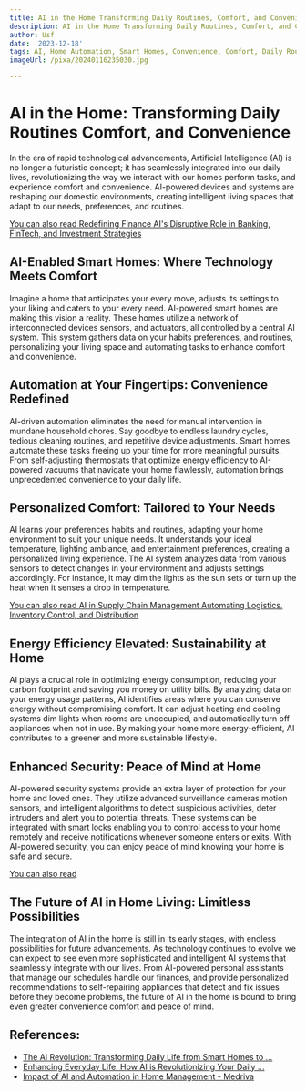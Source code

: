 ```yaml
---
title: AI in the Home Transforming Daily Routines, Comfort, and Convenience
description: AI in the Home Transforming Daily Routines, Comfort, and Convenience
author: Usf
date: '2023-12-18'
tags: AI, Home Automation, Smart Homes, Convenience, Comfort, Daily Routines
imageUrl: /pixa/20240116235030.jpg

---
```

# AI in the Home: Transforming Daily Routines Comfort, and Convenience

In  the era  of rapid technological advancements, Artificial Intelligence (AI) is  no longer a futuristic concept; it  has seamlessly  integrated into  our daily lives, revolutionizing the  way we interact with our  homes perform tasks, and experience comfort and convenience. AI-powered devices and systems are reshaping our domestic environments, creating intelligent living spaces that adapt to our needs, preferences,  and routines.

[You can also read Redefining Finance AI's Disruptive Role in Banking, FinTech, and Investment Strategies](Redefining%20Finance%20AI%27s%20Disruptive%20Role%20in%20Banking%2C%20FinTech%2C%20and%20Investment%20Strategies)


## AI-Enabled Smart Homes: Where Technology Meets Comfort

Imagine a home that anticipates your every  move, adjusts its settings to your liking  and caters to  your every need. AI-powered smart homes are making this  vision  a reality. These homes  utilize a network of  interconnected devices sensors, and actuators, all controlled by a central AI system. This system  gathers data on your habits preferences, and routines, personalizing your living space and automating tasks to enhance comfort and convenience.

##  Automation at Your Fingertips: Convenience Redefined

AI-driven automation eliminates the need for manual intervention in mundane household chores. Say goodbye  to endless laundry cycles, tedious cleaning routines, and repetitive device adjustments. Smart  homes automate  these tasks freeing up  your time for more meaningful pursuits. From self-adjusting thermostats  that  optimize energy efficiency to AI-powered vacuums that navigate your home flawlessly, automation brings unprecedented convenience to your daily  life.

## Personalized Comfort: Tailored to Your Needs

AI learns your preferences habits and  routines, adapting  your  home environment to suit your unique needs. It  understands your ideal temperature, lighting ambiance, and  entertainment preferences, creating a personalized  living experience. The AI system analyzes data from  various sensors to detect changes in your  environment and adjusts settings accordingly. For instance, it may  dim the lights as the sun sets or turn  up the heat when it senses a drop in temperature.

[You  can also read AI in Supply Chain Management Automating Logistics, Inventory Control, and Distribution](AI%20in%20Supply%20Chain%20Management%20Automating%20Logistics%2C%20Inventory%20Control%2C%20and%20Distribution)


## Energy Efficiency Elevated: Sustainability at Home

AI plays a crucial  role in optimizing energy consumption, reducing your carbon footprint  and saving you  money on utility bills. By  analyzing data on your energy usage patterns, AI identifies areas where you can conserve energy without compromising comfort. It can adjust heating and cooling systems  dim lights when rooms are unoccupied, and automatically turn off appliances when not in use. By making  your home more energy-efficient, AI contributes to a  greener and more sustainable lifestyle.

## Enhanced Security: Peace of Mind at Home

AI-powered security systems provide an extra layer of protection for your home and  loved ones. They utilize advanced surveillance cameras motion sensors, and intelligent algorithms to detect suspicious activities, deter intruders and alert you to potential threats. These systems can be integrated with smart locks enabling you to control access to your  home remotely and receive notifications whenever someone enters or exits. With AI-powered security, you can enjoy peace of mind knowing your  home is safe and secure.

[You can also read ]()


## The Future of AI  in Home Living:  Limitless  Possibilities

The integration of AI in the home is still in  its early stages, with endless possibilities for future advancements. As  technology continues to evolve we can expect to see even more  sophisticated and intelligent AI systems that seamlessly integrate with our lives.  From AI-powered personal assistants that manage our  schedules handle our finances, and  provide personalized recommendations to self-repairing appliances that detect and fix issues before they become problems, the future of AI in the home  is bound to  bring even greater convenience comfort and peace of  mind.

## References:
- [The AI Revolution: Transforming Daily Life from Smart Homes to ...](https://medium.com/@BhavikaChaudhary/the-ai-revolution-transforming-daily-life-from-smart-homes-to-personal-assistants-2973a3bf6a93)
- [Enhancing Everyday Life: How AI is Revolutionizing Your Daily ...](https://www.morgan.edu/ceamls/news/enhancing-everyday-life-how-ai-is-revolutionizing-your-daily-experience)
- [Impact of AI and Automation in Home Management - Medriva](https://medriva.com/health/digital-health/ai-and-automation-revolutionizing-home-management-and-enhancing-living-experience/)

